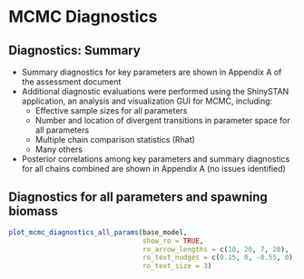 # MCMC Diagnostics
## Diagnostics: Summary
* Summary diagnostics for key parameters are shown in Appendix A of the
  assessment document
* Additional diagnostic evaluations were performed using the ShinySTAN
  application, an analysis and visualization GUI for MCMC, including:
  - Effective sample sizes for all parameters
  - Number and location of divergent transitions in parameter space for
    all parameters
  - Multiple chain comparison statistics (Rhat)
  - Many others
* Posterior correlations among key parameters and summary diagnostics for
  all chains combined are shown in Appendix A (no issues identified)

## Diagnostics for all parameters and spawning biomass
```r
plot_mcmc_diagnostics_all_params(base_model,
                                 show_ro = TRUE,
                                 ro_arrow_lengths = c(10, 20, 7, 20),
                                 ro_text_nudges = c(0.15, 0, -0.55, 0),
                                 ro_text_size = 3)
```

